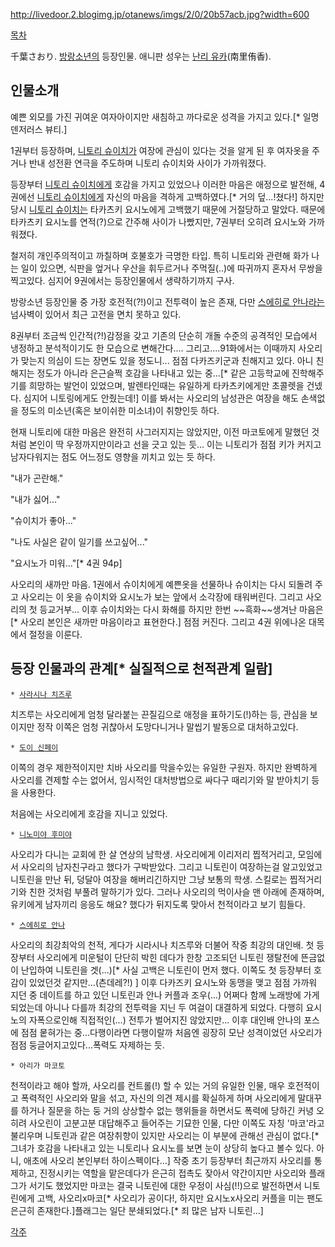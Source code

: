 http://livedoor.2.blogimg.jp/otanews/imgs/2/0/20b57acb.jpg?width=600

[[목차]]

千葉さおり.
[[방랑소년]]의 등장인물. 애니판 성우는 [[난리 유카]](南里侑香).

== 인물소개 ==

예쁜 외모를 가진 귀여운 여자아이지만 새침하고 까다로운 성격을 가지고 있다.[* 일명 덴저러스 뷰티.]

1권부터 등장하며, [[니토리 슈이치]]가 여장에 관심이 있다는 것을 알게 된 후 여자옷을 주거나 반내 성전환 연극을 주도하며 니토리 슈이치와 사이가 가까워졌다. 

등장부터 [[니토리 슈이치]]에게 호감을 가지고 있었으나 이러한 마음은 애정으로 발전해, 4권에선 [[니토리 슈이치]]에게 자신의 마음을 격하게 고백하였다.[* 거의 덮...!쳤다!] 하지만 당시 [[니토리 슈이치]]는 타카츠키 요시노에게 고백했기 때문에 거절당하고 말았다. 때문에 타카츠키 요시노를 연적(?)으로 간주해 사이가 나빴지만, 7권부터 오히려 요시노와 가까워졌다.

철저히 개인주의적이고 까칠하며 호불호가 극명한 타입. 특히 니토리와 관련해 화가 나는 일이 있으면, 식판을 엎거나 우산을 휘두르거나 주먹질(..)에 따귀까지 혼자서 무쌍을 찍고있다. 심지어 9권에서는 등장인물에서 생략하기까지 구사.

방랑소년 등장인물 중 가장 호전적(?!)이고 전투력이 높은 존재,
다만 [[스에히로 안나]]라는 넘사벽이 있어서 최근 고전을 면치 못하고 있다.

8권부터 조금씩 인간적(?!)감정을 갖고 기존의 단순히 개돌 수준의 공격적인 모습에서
냉정하고 분석적이기도 한 모습으로 변해간다....
그리고....91화에서는 이때까지 사오리가 맞는지 의심이 드는 장면도 있을 정도니...
점점 다카즈키군과 친해지고 있다. 아니 친해지는 정도가 아니라 은근슬쩍 호감을 나타내고 있는 중...[* 같은 고등학교에 진학해주기를 희망하는 발언이 있었으며, 발렌타인때는 유일하게 타카츠키에게만 초콜렛을 건넸다. 심지어 니토링에게도 안줬는데!] 이를 봐서는 사오리의 남성관은 여장을 해도 손색없을 정도의 미소년(혹은 보이쉬한 미소녀)이 취향인듯 하다. 

현재 니토리에 대한 마음은 완전히 사그러지지는 않았지만, 이전 마코토에게 말했던 것처럼 본인이 딱 우정까지만이라고 선을 긋고 있는 듯... 이는 니토리가 점점 키가 커지고 남자다워지는 점도 어느정도 영향을 끼치고 있는 듯 하다.



"내가 곤란해."

"내가 싫어..."

"슈이치가 좋아..."

"나도 사실은 같이 일기를 쓰고싶어..."

"요시노가 미워..."[* 4권 94p]

사오리의 새까만 마음.
1권에서 슈이치에게 예쁜옷을 선물하나 슈이치는 다시 되돌려 주고 사오리는 이 옷을 슈이치와 요시노가 보는 앞에서 소각장에 태워버린다. 그리고 사오리의 첫 등교거부... 이후 슈이치와는 다시 화해를 하지만 한번 ~~흑화~~생겨난 마음은[* 사오리 본인은 새까만 마음이라고 표현한다.] 점점 커진다. 그리고 4권 위에나온 대목에서 절정을 이룬다.



== 등장 인물과의 관계[* 실질적으로 천적관계 일람] ==
 * [[사라시나 치즈루]]
치즈루는 사오리에게 엄청 달라붙는 끈질김으로 애정을 표하기도(!)하는 등, 관심을 보이지만 정작 이쪽은 엄청 귀찮아서 도망다니거나 말씹기 발동으로 대처하고있다.

 * [[도이 신페이]] 
이쪽의 경우 제한적이지만 치바 사오리를 막을수있는 유일한 구원자.
하지만 완벽하게 사오리를 견제할 수는 없어서, 임시적인 대처방법으로 싸다구 때리기와 말 받아치기 등을 사용한다.

처음에는 사오리에게 호감을 지니고 있었다.

 * [[니노미야 후미야]]
사오리가 다니는 교회에 한 살 연상의 남학생.
사오리에게 이리저리 찝적거리고, 모임에서 사오리의 남자친구라고 했다가 구박받았다. 그리고 니토린이 여장하는걸 알고있었고 니토린을 만난 뒤, 덩달아 여장을 해버리긴하지만 그냥 보통의 학생. 스킬로는 찝적거리기와 친한 것처럼 부풀려 말하기가 있다.
그러나 사오리의 먹이사슬 맨 아래에 존재하며, 유키에게 남자끼리 응응도 해요? 했다가 뒤지도록 맞아서 천적이라고 보기 힘들다.

 * [[스에히로 안나]]
사오리의 최강최악의 천적, 게다가 시라시나 치즈루와 더불어 작중 최강의 대인배.
첫 등장부터 사오리에게 미운털이 단단히 박힌 데다가 한창 고조되던 니토린 쟁탈전에 뜬금없이 난입하여 니토린을 겟(...)[* 사실 고백은 니토린이 먼저 했다. 이쪽도 첫 등장부터 호감이 있었던것 같지만...(츤데레?!) ] 이후 다카즈키 요시노와 동맹을 맺고 점점 가까워 지던 중 데이트를 하고 있던 니토린과 안나 커플과 조우(...) 어쩌다 함께 노래방에 가게 되었는데 아니나 다를까 최강의 전투력을 지닌 두 여걸이 대결하게 되었다. 다행히 요시노의 자폭으로인해 직접적인(...) 전투가 벌어지진 않았지만... 이후 대인배 안나의 포스에 점점 뭍혀가는 중...다행이라면 다행이랄까 처음엔 굉장히 모난 성격이었던 사오리가 점점 둥글어지고있다...폭력도 자제하는 듯.

 * 아리가 마코토
천적이라고 해야 할까, 
사오리를 컨트롤(!) 할 수 있는 거의 유일한 인물, 매우 호전적이고 폭력적인 사오리와 말을 섞고, 자신의 의견 제시를 확실하게 하며 사오리에게 말대꾸를 하거나 질문을 하는 둥 거의 상상할수 없는 행위들을 하면서도 폭력에 당하긴 커녕 오히려 사오린이 고분고분 대답해주고 들어주는 기묘한 인물, 다만 이쪽도 자칭 '마코'라고 불리우며 니토린과 같은 여장취향이 있지만 사오리는 이 부분에 관해선 관심이 없다.[* 그녀가 호감을 나타내고 있는 니토리나 요시노를 보면 눈이 상당히 높다고 볼수 있다. 아니, 애초에 사오리 본인부터 하이스펙이다...] 작중 초기 등장부터 최근까지 사오리를 통제하고, 진정시키는 역할을 맡은데다가 은근히 접촉도 잦아서 약간이지만 사오리와 플래그가 서기도 했었지만 마코는 결국 니토린에 대한 우정이 사심(!!)으로 발전하면서 니토린에게 고백, 사오리x마코[* 사오리가 공이다!, 하지만 요시노x사오리 커플을 미는 팬도 은근히 존재한다.]플래그는 일단 분쇄되었다.[* 죄 많은 남자 니토린...]
 


[[각주]]
